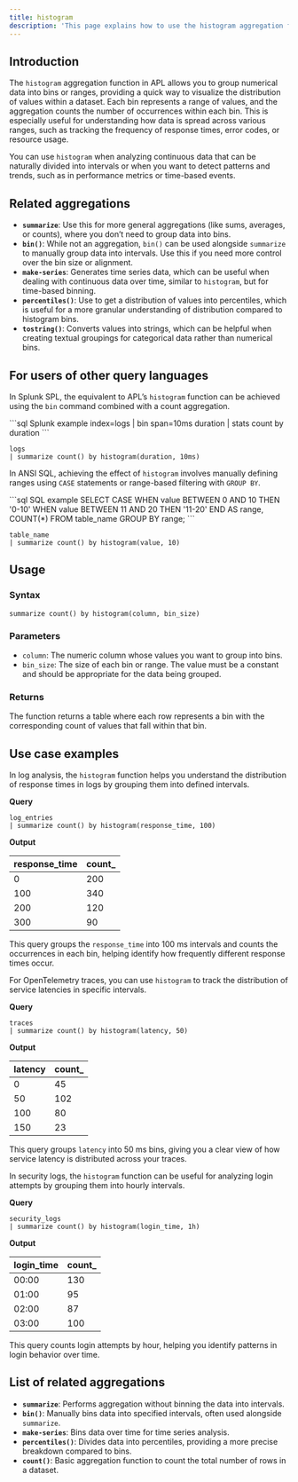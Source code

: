 ```yaml
---
title: histogram
description: 'This page explains how to use the histogram aggregation function in APL.'
---
```


## Introduction

The `histogram` aggregation function in APL allows you to group numerical data into bins or ranges, providing a quick way to visualize the distribution of values within a dataset. Each bin represents a range of values, and the aggregation counts the number of occurrences within each bin. This is especially useful for understanding how data is spread across various ranges, such as tracking the frequency of response times, error codes, or resource usage.

You can use `histogram` when analyzing continuous data that can be naturally divided into intervals or when you want to detect patterns and trends, such as in performance metrics or time-based events.

## Related aggregations

- **`summarize`**: Use this for more general aggregations (like sums, averages, or counts), where you don’t need to group data into bins.
- **`bin()`**: While not an aggregation, `bin()` can be used alongside `summarize` to manually group data into intervals. Use this if you need more control over the bin size or alignment.
- **`make-series`**: Generates time series data, which can be useful when dealing with continuous data over time, similar to `histogram`, but for time-based binning.
- **`percentiles()`**: Use to get a distribution of values into percentiles, which is useful for a more granular understanding of distribution compared to histogram bins.
- **`tostring()`**: Converts values into strings, which can be helpful when creating textual groupings for categorical data rather than numerical bins.

## For users of other query languages

<AccordionGroup>
<Accordion title="Splunk SPL users">

In Splunk SPL, the equivalent to APL’s `histogram` function can be achieved using the `bin` command combined with a count aggregation.

<CodeGroup>
```sql Splunk example
index=logs | bin span=10ms duration | stats count by duration
```

```kusto APL equivalent
logs
| summarize count() by histogram(duration, 10ms)
```
</CodeGroup>

</Accordion>
<Accordion title="ANSI SQL users">

In ANSI SQL, achieving the effect of `histogram` involves manually defining ranges using `CASE` statements or range-based filtering with `GROUP BY`.

<CodeGroup>
```sql SQL example
SELECT CASE 
        WHEN value BETWEEN 0 AND 10 THEN '0-10'
        WHEN value BETWEEN 11 AND 20 THEN '11-20'
       END AS range, COUNT(*)
FROM table_name
GROUP BY range;
```

```kusto APL equivalent
table_name
| summarize count() by histogram(value, 10)
```
</CodeGroup>

</Accordion>
</AccordionGroup>

## Usage

### Syntax

```kusto
summarize count() by histogram(column, bin_size)
```

### Parameters

- `column`: The numeric column whose values you want to group into bins.
- `bin_size`: The size of each bin or range. The value must be a constant and should be appropriate for the data being grouped.

### Returns

The function returns a table where each row represents a bin with the corresponding count of values that fall within that bin.

## Use case examples

<Tabs>
<Tab title="Log analysis">

In log analysis, the `histogram` function helps you understand the distribution of response times in logs by grouping them into defined intervals.

**Query**

```kusto
log_entries
| summarize count() by histogram(response_time, 100)
```

**Output**

| response_time | count_ |
|---------------|--------|
| 0             | 200    |
| 100           | 340    |
| 200           | 120    |
| 300           | 90     |

This query groups the `response_time` into 100 ms intervals and counts the occurrences in each bin, helping identify how frequently different response times occur.

</Tab>
<Tab title="OpenTelemetry traces">

For OpenTelemetry traces, you can use `histogram` to track the distribution of service latencies in specific intervals.

**Query**

```kusto
traces
| summarize count() by histogram(latency, 50)
```

**Output**

| latency | count_ |
|---------|--------|
| 0       | 45     |
| 50      | 102    |
| 100     | 80     |
| 150     | 23     |

This query groups `latency` into 50 ms bins, giving you a clear view of how service latency is distributed across your traces.

</Tab>
<Tab title="Security logs">

In security logs, the `histogram` function can be useful for analyzing login attempts by grouping them into hourly intervals.

**Query**

```kusto
security_logs
| summarize count() by histogram(login_time, 1h)
```

**Output**

| login_time | count_ |
|------------|--------|
| 00:00      | 130    |
| 01:00      | 95     |
| 02:00      | 87     |
| 03:00      | 100    |

This query counts login attempts by hour, helping you identify patterns in login behavior over time.

</Tab>
</Tabs>

## List of related aggregations

- **`summarize`**: Performs aggregation without binning the data into intervals.
- **`bin()`**: Manually bins data into specified intervals, often used alongside `summarize`.
- **`make-series`**: Bins data over time for time series analysis.
- **`percentiles()`**: Divides data into percentiles, providing a more precise breakdown compared to bins.
- **`count()`**: Basic aggregation function to count the total number of rows in a dataset.